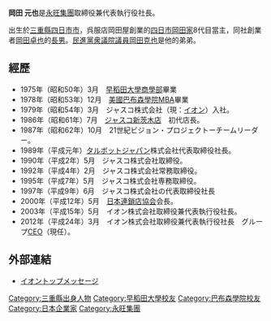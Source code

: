 {{roughtranslation|time=2016-10-08T09:25:45+00:00}}
{{unreferenced|time=2016-10-08T09:25:45+00:00}}
'''岡田 元也'''{{BD|1951年|6月17日||}}是[[永旺集團|永旺集團]]取締役兼代表執行役社長。

出生於[[三重縣|三重縣]][[四日市市|四日市市]]，呉服店岡田屋創業的[[四日市岡田家|四日市岡田家]]8代目當主，同社創業者[[岡田卓也_(企業家)|岡田卓也]]的[[長男|長男]]。[[民進黨_(日本)|民進黨]][[衆議院議員|衆議院議員]][[岡田克也|岡田克也]]是他的弟弟。

== 經歷 ==
* 1975年（昭和50年）3月　[[早稻田大學|早稻田大學]][[商學部|商學部]]畢業
* 1978年（昭和53年）12月　[[美國|美國]][[巴布森學院|巴布森學院]][[MBA|MBA]]畢業
* 1979年（昭和54年）3月　ジャスコ株式会社（現：[[イオン_(企業)|イオン]]）入社。
* 1986年（昭和61年）7月　[[茨木ショッピングタウン|ジャスコ新茨木店]]　初代店長。
* 1987年（昭和62年）10月　21世紀ビジョン・プロジェクトーチームリーダー。
* 1989年（平成元年）[[タルボットジャパン|タルボットジャパン]]株式会社代表取締役社長。
* 1990年（平成2年）5月　ジャスコ株式会社取締役。
* 1992年（平成4年）2月　ジャスコ株式会社常務取締役。
* 1995年（平成7年）5月　ジャスコ株式会社専務取締役。
* 1997年（平成9年）6月　ジャスコ株式会社の代表取締役社長
* 2000年（平成12年）5月　[[日本連鎖店協会|日本連鎖店協会]]会長。
* 2003年（平成15年）5月　イオン株式会社取締役兼代表執行役社長。
* 2012年（平成24年）3月　イオン株式会社取締役兼代表執行役社長　グループ[[最高経営責任者|CEO]]（現任）。

== 外部連結 ==
* [http://www.aeon.info/company/topmessage/ イオントップメッセージ] {{Wayback|url=http://www.aeon.info/company/topmessage/ |date=20160926190507 }}
{{DEFAULTSORT:Okada}}
[[Category:三重縣出身人物|Category:三重縣出身人物]]
[[Category:早稻田大學校友|Category:早稻田大學校友]]
[[Category:巴布森學院校友|Category:巴布森學院校友]]
[[Category:日本企業家|Category:日本企業家]]
[[Category:永旺集團|Category:永旺集團]]